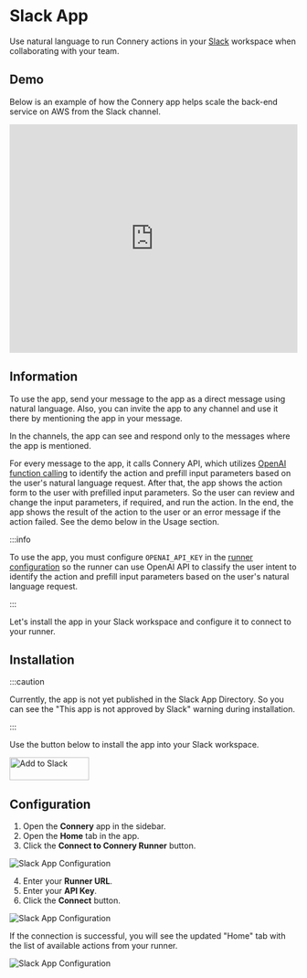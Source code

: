 # Slack App

Use natural language to run Connery actions in your [Slack](https://slack.com/) workspace when collaborating with your team.

## Demo

Below is an example of how the Connery app helps scale the back-end service on AWS from the Slack channel.

<iframe
  width="100%"
  height="400"
  src="https://www.youtube.com/embed/-V0aUwYld9E?si=i1Rdk0hStlGbpkww&amp;controls=0"
  title="YouTube video player"
  frameborder="0"
  allow="accelerometer; autoplay; clipboard-write; encrypted-media; gyroscope; picture-in-picture; web-share"
  allowfullscreen
></iframe>

## Information

To use the app, send your message to the app as a direct message using natural language.
Also, you can invite the app to any channel and use it there by mentioning the app in your message.

In the channels, the app can see and respond only to the messages where the app is mentioned.

For every message to the app, it calls Connery API, which
utilizes [OpenAI function calling](https://platform.openai.com/docs/guides/gpt/function-calling)
to identify the action and prefill input parameters based on the user's natural language request.
After that, the app shows the action form to the user with prefilled input parameters. So the user can review and change the input parameters, if required, and run the action.
In the end, the app shows the result of the action to the user or an error message if the action failed.
See the demo below in the Usage section.

:::info

To use the app, you must configure `OPENAI_API_KEY`
in the [runner configuration](http://localhost:4202/docs/platform/quick-start/set-up-runner#3-configure-env-variables)
so the runner can use OpenAI API to classify the user intent to identify the action and prefill input parameters based on the user's natural language request.

:::

Let's install the app in your Slack workspace and configure it to connect to your runner.

## Installation

:::caution

Currently, the app is not yet published in the Slack App Directory.
So you can see the "This app is not approved by Slack" warning during installation.

:::

Use the button below to install the app into your Slack workspace.

<a href="https://slack.com/oauth/v2/authorize?client_id=3356092902903.5117490865059&scope=chat:write,im:history,app_mentions:read&user_scope=">
  <img
    alt="Add to Slack"
    height="40"
    width="139"
    src="https://platform.slack-edge.com/img/add_to_slack.png"
    srcSet="https://platform.slack-edge.com/img/add_to_slack.png 1x, https://platform.slack-edge.com/img/add_to_slack@2x.png 2x"
  />
</a>
<br />

## Configuration

1. Open the **Connery** app in the sidebar.
2. Open the **Home** tab in the app.
3. Click the **Connect to Connery Runner** button.

![Slack App Configuration](/img/slack/configure-app-1.png)

4. Enter your **Runner URL**.
5. Enter your **API Key**.
6. Click the **Connect** button.

![Slack App Configuration](/img/slack/configure-app-2.png)

If the connection is successful, you will see the updated "Home" tab with the list of available actions from your runner.

![Slack App Configuration](/img/slack/configure-app-3.png)
